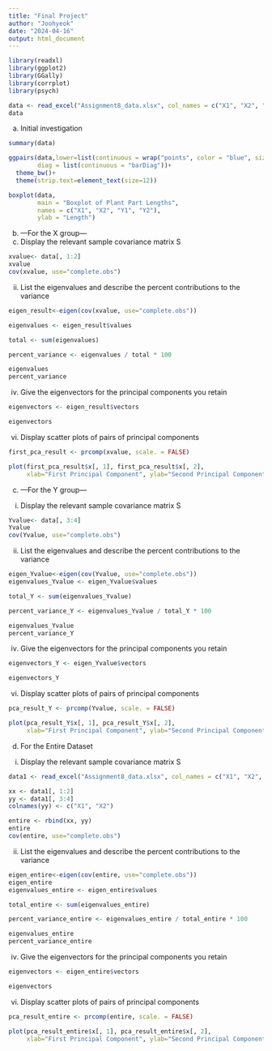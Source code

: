 ```yaml
---
title: "Final Project"
author: "Joohyeok"
date: "2024-04-16"
output: html_document
---
```


```r
library(readxl)
library(ggplot2)
library(GGally)
library(corrplot)
library(psych)

data <- read_excel("Assignment8_data.xlsx", col_names = c("X1", "X2", "Y1", "Y2"))
data

```

a) Initial investigation
```r
summary(data)

ggpairs(data,lower=list(continuous = wrap("points", color = "blue", size = 1)),
        diag = list(continuous = "barDiag"))+
  theme_bw()+
  theme(strip.text=element_text(size=12))

boxplot(data, 
        main = "Boxplot of Plant Part Lengths",
        names = c("X1", "X2", "Y1", "Y2"),
        ylab = "Length")

```

b) ---For the X group---
i) Display the relevant sample covariance matrix S
```r
xvalue<- data[, 1:2]  
xvalue
cov(xvalue, use="complete.obs")

```

ii) List the eigenvalues and describe the percent contributions to the variance
```r
eigen_result<-eigen(cov(xvalue, use="complete.obs"))

eigenvalues <- eigen_result$values

total <- sum(eigenvalues)

percent_variance <- eigenvalues / total * 100

eigenvalues
percent_variance

```

(iv) Give the eigenvectors for the principal components you retain
```r
eigenvectors <- eigen_result$vectors

eigenvectors

```

(vi) Display scatter plots of pairs of principal components
```r
first_pca_result <- prcomp(xvalue, scale. = FALSE)

plot(first_pca_result$x[, 1], first_pca_result$x[, 2], 
     xlab="First Principal Component", ylab="Second Principal Component")

```

c) ---For the Y group---
(i) Display the relevant sample covariance matrix S
```r
Yvalue<- data[, 3:4]  
Yvalue
cov(Yvalue, use="complete.obs")

```

(ii) List the eigenvalues and describe the percent contributions to the variance
```r
eigen_Yvalue<-eigen(cov(Yvalue, use="complete.obs"))
eigenvalues_Yvalue <- eigen_Yvalue$values

total_Y <- sum(eigenvalues_Yvalue)

percent_variance_Y <- eigenvalues_Yvalue / total_Y * 100

eigenvalues_Yvalue
percent_variance_Y

```

(iv) Give the eigenvectors for the principal components you retain
```r
eigenvectors_Y <- eigen_Yvalue$vectors

eigenvectors_Y

```

(vi) Display scatter plots of pairs of principal components
```r
pca_result_Y <- prcomp(Yvalue, scale. = FALSE)

plot(pca_result_Y$x[, 1], pca_result_Y$x[, 2], 
     xlab="First Principal Component", ylab="Second Principal Component")

```

d) For the Entire Dataset 
(i) Display the relevant sample covariance matrix S
```r
data1 <- read_excel("Assignment8_data.xlsx", col_names = c("X1", "X2", "X3", "X4"))

xx <- data1[, 1:2]
yy <- data1[, 3:4]
colnames(yy) <- c("X1", "X2")

entire <- rbind(xx, yy)
entire
cov(entire, use="complete.obs")

```

(ii) List the eigenvalues and describe the percent contributions to the variance
```r
eigen_entire<-eigen(cov(entire, use="complete.obs"))
eigen_entire
eigenvalues_entire <- eigen_entire$values

total_entire <- sum(eigenvalues_entire)

percent_variance_entire <- eigenvalues_entire / total_entire * 100

eigenvalues_entire
percent_variance_entire

```

(iv) Give the eigenvectors for the principal components you retain
```r
eigenvectors <- eigen_entire$vectors

eigenvectors

```

(vi) Display scatter plots of pairs of principal components
```r
pca_result_entire <- prcomp(entire, scale. = FALSE)

plot(pca_result_entire$x[, 1], pca_result_entire$x[, 2], 
     xlab="First Principal Component", ylab="Second Principal Component")

```

